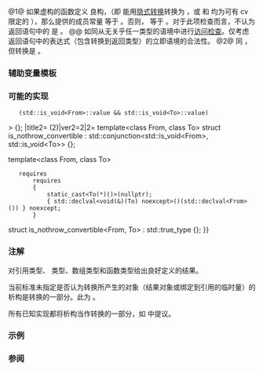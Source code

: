 {{cpp/title|is_convertible|is_nothrow_convertible}}
{{cpp/meta/navbar}}
{{dcl begin}}
{{dcl header|type_traits}}
{{dcla|since=c++11|num=1|1=
template&lt; class From, class To &gt;
struct is_convertible;
}}
{{dcla|since=c++20|num=2|1=
template&lt; class From, class To &gt;
struct is_nothrow_convertible;
}}
{{dcl end}}

@1@ 如果虚构的函数定义 {{c|To test() { return std::declval&lt;From&gt;(); }&lt;!----&gt;}} 良构，（即 {{c|std::declval&lt;From&gt;()}} 能用[[cpp/language/implicit_conversion|隐式转换]]转换为 {{tt|To}}，或 {{tt|From}} 和 {{tt|To}} 均为可有 cv 限定的 {{c/core|void}}），那么提供的成员常量 {{c|value}} 等于 {{c|true}}。否则，{{c|value}} 等于 {{c|false}}。对于此项检查而言，不认为返回语句中的 {{lc|std::declval}} 是 {{ls|cpp/language/definition#ODR 使用}}。
{{rrev|since=c++26|
如果 {{tt|To}} 为引用类型且在绑定 {{c|std::declval&lt;From&gt;()}} 到 {{tt|To}} 时会创建[[cpp/language/reference initialization#临时量的生存期|临时对象]]，则认为虚构函数中的 {{c/core|return}} 语句良构，即使这种绑定在实际的函数中为非良构。
}}
@@ 如同从无关乎任一类型的语境中进行[[cpp/language/access|访问检查]]。仅考虑返回语句中的表达式（包含转换到返回类型）的立即语境的合法性。
@2@ 同 {{v|1}}，但转换是 {{c/core|noexcept}}。

{{cpp/types/cvaub|type1=From|type2=To}}

{{cpp/types/nospec|any}}

===辅助变量模板===
{{dcl begin}}
{{dcl|since=c++17|1=
template&lt; class From, class To &gt;
constexpr bool is_convertible_v = is_convertible&lt;From, To&gt;::value;
}}
{{dcl|since=c++20|1=
template&lt; class From, class To &gt;
constexpr bool is_nothrow_convertible_v = is_nothrow_convertible&lt;From, To&gt;::value;
}}
{{dcl end}}
{{cpp/types/integral_constant/inherit|{{tt|From}} 可转换为 {{tt|To}}}}

===可能的实现===
{{eq impl
|title1={{tt|is_convertible}} (1)|ver1=1|1=
namespace detail
{
    template&lt;class T&gt;
    auto test_returnable(int) -&gt; decltype(
        void(static_cast&lt;T(*)()&gt;(nullptr)), std::true_type{}
    );
    template&lt;class&gt;
    auto test_returnable(...) -&gt; std::false_type;

    template&lt;class From, class To&gt;
    auto test_implicitly_convertible(int) -&gt; decltype(
        void(std::declval&lt;void(&amp;)(To)&gt;()(std::declval&lt;From&gt;())), std::true_type{}
    );
    template&lt;class, class&gt;
    auto test_implicitly_convertible(...) -&gt; std::false_type;
} // namespace detail

template&lt;class From, class To&gt;
struct is_convertible : std::integral_constant&lt;bool,
    (decltype(detail::test_returnable&lt;To&gt;(0))::value &amp;&amp;
     decltype(detail::test_implicitly_convertible&lt;From, To&gt;(0))::value) {{!!}}
    (std::is_void&lt;From&gt;::value &amp;&amp; std::is_void&lt;To&gt;::value)
&gt; {};
|title2={{tt|is_nothrow_convertible}} (2)|ver2=2|2=
template&lt;class From, class To&gt;
struct is_nothrow_convertible : std::conjunction&lt;std::is_void&lt;From&gt;, std::is_void&lt;To&gt;&gt; {};

template&lt;class From, class To&gt;
    requires
        requires
        {
            static_cast&lt;To(*)()&gt;(nullptr);
            { std::declval&lt;void(&amp;)(To) noexcept&gt;()(std::declval&lt;From&gt;()) } noexcept;
        }
struct is_nothrow_convertible&lt;From, To&gt; : std::true_type {};
}}

===注解===
对引用类型、{{tt|void}} 类型、数组类型和函数类型给出良好定义的结果。

当前标准未指定是否认为转换所产生的对象（结果对象或绑定到引用的临时量）的析构是转换的一部分。此为 {{lwg|3400}}。

所有已知实现都将析构当作转换的一部分，如 {{stddoc|P0758R1#Appendix|P0758R1}} 中提议。

{{feature test macro|__cpp_lib_is_nothrow_convertible|{{tt|std::is_nothrow_convertible}}|value=201806L|std=C++20}}

===示例===
{{example
|code=
#include &lt;iomanip&gt;
#include &lt;iostream&gt;
#include &lt;string&gt;
#include &lt;string_view&gt;
#include &lt;type_traits&gt;

class E { public: template&lt;class T&gt; E(T&amp;&amp;) {} };

int main()
{
    class A {};
    class B : public A {};
    class C {};
    class D { public: operator C() { return c; } C c; };

    static_assert(std::is_convertible_v&lt;B*, A*&gt;);
    static_assert(!std::is_convertible_v&lt;A*, B*&gt;);
    static_assert(std::is_convertible_v&lt;D, C&gt;);
    static_assert(!std::is_convertible_v&lt;B*, C*&gt;);
    // 注意，完美转发构造函数使类 E 能从任何类型“转换”。因此 A 可以替换为 B, C, D..：
    static_assert(std::is_convertible_v&lt;A, E&gt;);

    static_assert(!std::is_convertible_v&lt;std::string_view, std::string&gt;);
    static_assert(std::is_convertible_v&lt;std::string, std::string_view&gt;);

    auto stringify = []&lt;typename T&gt;(T x)
    {
        if constexpr (std::is_convertible_v&lt;T, std::string&gt; or
                      std::is_convertible_v&lt;T, std::string_view&gt;)
            return x;
        else
            return std::to_string(x);
    };

    using std::operator "" s, std::operator "" sv;
    const char* three = "three";

    std::cout &lt;&lt; std::quoted(stringify("one"s)) &lt;&lt; ' '
              &lt;&lt; std::quoted(stringify("two"sv)) &lt;&lt; ' '
              &lt;&lt; std::quoted(stringify(three)) &lt;&lt; ' '
              &lt;&lt; std::quoted(stringify(42)) &lt;&lt; ' '
              &lt;&lt; std::quoted(stringify(42.0)) &lt;&lt; '\n';
}
|output=
"one" "two" "three" "42" "42.000000"
}}

===参阅===
{{dsc begin}}
{{dsc inc|cpp/types/dsc is_base_of}}
{{dsc inc|cpp/types/dsc is_pointer_interconvertible_base_of}}
{{dsc inc|cpp/types/dsc is_pointer_interconvertible_with_class}}
{{dsc inc|cpp/concepts/dsc convertible_to}}
{{dsc end}}

{{langlinks|de|en|es|fr|it|ja|pt|ru}}